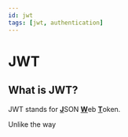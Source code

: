 ```yaml
---
id: jwt
tags: [jwt, authentication]
---
```


# JWT

## What is JWT?

JWT stands for <u>**J**</u>SON <u>**W**</u>eb <u>**T**</u>oken.

Unlike the way
